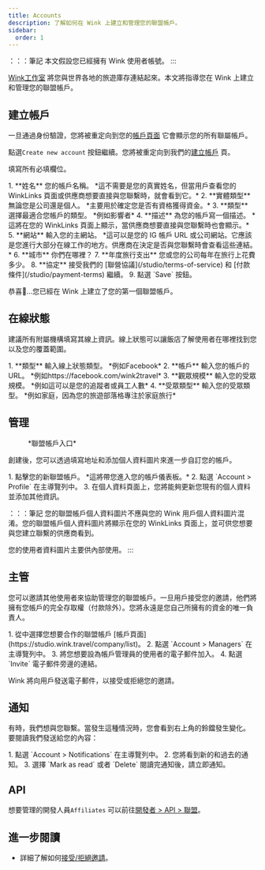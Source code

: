 ```yaml
---
title: Accounts
description: 了解如何在 Wink 上建立和管理您的聯盟帳戶。
sidebar:
  order: 1
---
```


：：：筆記
本文假設您已經擁有 Wink 使用者帳號。
:::

[Wink工作室](https://studio.wink.travel) 將您與世界各地的旅遊庫存連結起來。本文將指導您在 Wink 上建立和管理您的聯盟帳戶。

## 建立帳戶

一旦通過身份驗證，您將被重定向到您的[帳戶頁面](https://studio.wink.travel/company/list) 它會顯示您的所有聯屬帳戶。

點選`Create new account` 按鈕繼續。您將被重定向到我們的[建立帳戶](https://studio.wink.travel/company/create) 頁。

填寫所有必填欄位。

<Steps>
  1. **姓名** 您的帳戶名稱。 *這不需要是您的真實姓名，但當用戶查看您的 WinkLinks 頁面或供應商想要直接與您聯繫時，就會看到它。*
  2. **實體類型** 無論您是公司還是個人。 *主要用於確定您是否有資格獲得資金。*
  3. **類型** 選擇最適合您帳戶的類型。 *例如影響者*
  4. **描述** 為您的帳戶寫一個描述。 *這將在您的 WinkLinks 頁面上顯示，當供應商想要直接與您聯繫時也會顯示。*
  5. **網站** 輸入您的主網站。 *這可以是您的 IG 帳戶 URL 或公司網站。它應該是您進行大部分在線工作的地方。供應商在決定是否與您聯繫時會查看這些連結。*
  6. **城市** 你們在哪裡？
  7. **年度旅行支出** 您或您的公司每年在旅行上花費多少。
  8. **協定** 接受我們的 [聯營協議](/studio/terms-of-service) 和 [付款條件](/studio/payment-terms) 繼續。
  9. 點選 `Save` 按鈕。
</Steps>


恭喜🎉...您已經在 Wink 上建立了您的第一個聯盟帳戶。

## 在線狀態

建議所有附屬機構填寫其線上資訊。線上狀態可以讓飯店了解使用者在哪裡找到您以及您的覆蓋範圍。

<Steps>
  1. **類型** 輸入線上狀態類型。 *例如Facebook*
  2. **帳戶** 輸入您的帳戶的 URL。 *例如https://facebook.com/wink2travel*
  3. **觀眾規模** 輸入您的受眾規模。 *例如這可以是您的追蹤者或員工人數*
  4. **受眾類型** 輸入您的受眾類型。 *例如家庭，因為您的旅遊部落格專注於家庭旅行*
</Steps>


## 管理

<figure>
  <CloudinaryImage width="350" height="448" resize="scale" quality="best" alt="聯盟帳戶" src="academy/affiliate-account" errorImage="noimage_opaque_nyrtl0.png" />

  <figcaption>*聯盟帳戶入口*</figcaption>
</figure>


創建後，您可以透過填寫地址和添加個人資料圖片來進一步自訂您的帳戶。

<Steps>
  1. 點擊您的新聯盟帳戶。 *這將帶您進入您的帳戶儀表板。*
  2. 點選 `Account > Profile` 在主導覽列中。
  3. 在個人資料頁面上，您將能夠更新您現有的個人資料並添加其他資訊。
</Steps>


：：：筆記
您的聯盟帳戶個人資料圖片不應與您的 Wink 用戶個人資料圖片混淆。您的聯盟帳戶個人資料圖片將顯示在您的 WinkLinks 頁面上，並可供您想要與您建立聯繫的供應商看到。

您的使用者資料圖片主要供內部使用。
:::

## 主管

您可以邀請其他使用者來協助管理您的聯盟帳戶。一旦用戶接受您的邀請，他們將擁有您帳戶的完全存取權（付款除外）。您將永遠是您自己所擁有的資金的唯一負責人。

<Steps>
  1. 從中選擇您想要合作的聯盟帳戶 [帳戶頁面](https://studio.wink.travel/company/list)。
  2. 點選 `Account > Managers` 在主導覽列中。
  3. 將您想要設為帳戶管理員的使用者的電子郵件加入。
  4. 點選 `Invite` 電子郵件旁邊的連結。
</Steps>


Wink 將向用戶發送電子郵件，以接受或拒絕您的邀請。

## 通知

有時，我們想與您聯繫。當發生這種情況時，您會看到右上角的鈴鐺發生變化。
要閱讀我們發送給您的內容：

<Steps>
  1. 點選 `Account > Notifications` 在主導覽列中。
  2. 您將看到新的和過去的通知。
  3. 選擇 `Mark as read` 或者 `Delete` 閱讀完通知後，請立即通知。
</Steps>


## API

想要管理的開發人員`Affiliates` 可以前往[開發者 > API > 聯盟](/developers/apis/#affiliate-api)。

## 進一步閱讀

* 詳細了解如何[接受/拒絕邀請](/user/invites)。

